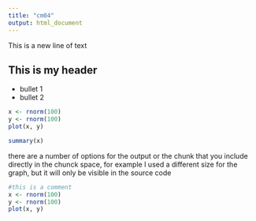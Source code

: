 ```yaml
---
title: "cm04"
output: html_document
---
```


This is a new line of text

## This is my header

- bullet 1
- bullet 2

```r
x <- rnorm(100)
y <- rnorm(100)
plot(x, y)
```


```r
summary(x)
```


there are a number of options for the output or the chunk that you include directly in the chunck space, for example I used a different size for the graph, but it will only be visible in the source code

```r
#this is a comment
x <- rnorm(100)
y <- rnorm(100)
plot(x, y)
```